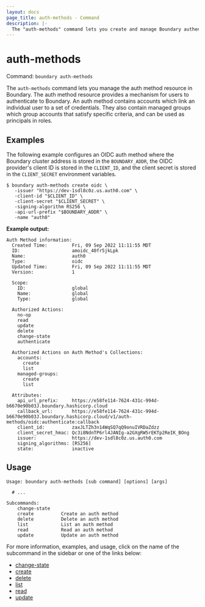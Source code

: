 ```yaml
---
layout: docs
page_title: auth-methods - Command
description: |-
  The "auth-methods" command lets you create and manage Boundary authentication method configuration.
---
```


# auth-methods

Command: `boundary auth-methods`

The `auth-methods` command lets you manage the auth method resource in Boundary. The auth
method resource provides a mechanism for users to authenticate to
Boundary. An auth method contains accounts which link an individual user to a
set of credentials. They also contain managed groups which group accounts that satisfy
specific criteria, and can be used as principals in roles.

## Examples

The following example configures an OIDC auth method where the Boundary cluster
address is stored in the `BOUNDARY_ADDR`, the OIDC provider's client ID is
stored in the `CLIENT_ID`, and the client secret is stored in the
`CLIENT_SECRET` environment variables.

```shell-session
$ boundary auth-methods create oidc \
   -issuer "https://dev-1sdl8c0z.us.auth0.com" \
   -client-id "$CLIENT_ID" \
   -client-secret "$CLIENT_SECRET" \
   -signing-algorithm RS256 \
   -api-url-prefix "$BOUNDARY_ADDR" \
   -name "auth0"
```

**Example output:**

<CodeBlockConfig hideClipboard>

```plaintext
Auth Method information:
  Created Time:         Fri, 09 Sep 2022 11:11:55 MDT
  ID:                   amoidc_40fr5jkLpk
  Name:                 auth0
  Type:                 oidc
  Updated Time:         Fri, 09 Sep 2022 11:11:55 MDT
  Version:              1

  Scope:
    ID:                 global
    Name:               global
    Type:               global

  Authorized Actions:
    no-op
    read
    update
    delete
    change-state
    authenticate

  Authorized Actions on Auth Method's Collections:
    accounts:
      create
      list
    managed-groups:
      create
      list

  Attributes:
    api_url_prefix:     https://e58fe114-7624-431c-994d-b6670e90b03J.boundary.hashicorp.cloud
    callback_url:       https://e58fe114-7624-431c-994d-b6670e90b03J.boundary.hashicorp.cloud/v1/auth-methods/oidc:authenticate:callback
    client_id:          zaxJLTZh3n14WqSQ7qQ9onuIVRDaZdzz
    client_secret_hmac: Qc3i8NdnTP6rl4JANIg-a2GXgRW5rEKTp2ReIK_BOng
    issuer:             https://dev-1sdl8c0z.us.auth0.com
    signing_algorithms: [RS256]
    state:              inactive
```

</CodeBlockConfig>

## Usage

<CodeBlockConfig hideClipboard>

```shell-session
Usage: boundary auth-methods [sub command] [options] [args]

  # ...

Subcommands:
    change-state
    create          Create an auth method
    delete          Delete an auth method
    list            List an auth method
    read            Read an auth method
    update          Update an auth method
```

</CodeBlockConfig>

For more information, examples, and usage, click on the name
of the subcommand in the sidebar or one of the links below:

- [change-state](/boundary/docs/commands/auth-methods/change-state)
- [create](/boundary/docs/commands/auth-methods/create)
- [delete](/boundary/docs/commands/auth-methods/delete)
- [list](/boundary/docs/commands/auth-methods/list)
- [read](/boundary/docs/commands/auth-methods/read)
- [update](/boundary/docs/commands/auth-methods/update)
